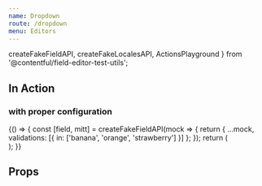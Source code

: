 ```yaml
---
name: Dropdown
route: /dropdown
menu: Editors
---
```



<Readme />

  createFakeFieldAPI,
  createFakeLocalesAPI,
  ActionsPlayground
} from '@contentful/field-editor-test-utils';

## In Action

### with proper configuration

<Playground>
  {() => {
    const [field, mitt] = createFakeFieldAPI(mock => {
      return {
        ...mock,
        validations: [{ in: ['banana', 'orange', 'strawberry'] }]
      };
    });
    return (
      <div>
        <DropdownEditor
          field={field}
          locales={createFakeLocalesAPI()}
          isInitiallyDisabled={false}
        />
        <ActionsPlayground mitt={mitt} />
      </div>
    );
  }}
</Playground>

## Props

<Props of={DropdownEditor} />
